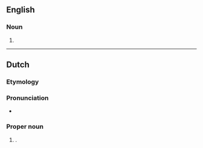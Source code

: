 ==English==

===Noun===
{{head|en|noun form}}

# {{plural of|en|Waterloo}}

----

==Dutch==

===Etymology===
{{rfe|nl}}

===Pronunciation===
* {{hyphenation|nl|Wa|ter|loos}}

===Proper noun===
{{nl-proper noun|n}}

# {{place|nl|hamlet|m/Maaseik|c/Belgium}}.